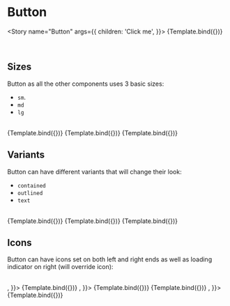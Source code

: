 
<Meta title="MDX/Button" component={Button} />


# Button

<Story
  name="Button"
  args={{
    children: 'Click me',
  }}>
  {Template.bind({})}
</Story>

<br />

## Sizes

Button as all the other components uses 3 basic sizes:
- `sm`.
- `md`
- `lg`

<br />

<Canvas>
  <Story
    name="Large"
    args={{
      children: 'Large',
      size: 'lg',
    }}>
    {Template.bind({})}
  </Story>
  <Story
    name="Medium"
    args={{
      children: 'Medium',
      size: 'md',
    }}>
    {Template.bind({})}
  </Story>
  <Story
    name="Small"
    args={{
      children: 'Small',
      size: 'sm',
    }}>
    {Template.bind({})}
  </Story>
</Canvas>

## Variants

Button can have different variants that will change their look:

- `contained`
- `outlined`
- `text`

<br />

<Canvas>
  <Story
    name="Contained"
    args={{
      children: 'Contained',
      variant: 'contained',
    }}>
    {Template.bind({})}
  </Story>
  <Story
    name="Outlined"
    args={{
      children: 'Outlined',
      variant: 'outlined',
    }}>
    {Template.bind({})}
  </Story>
  <Story
    name="Text"
    args={{
      children: 'Text',
      variant: 'text',
    }}>
    {Template.bind({})}
  </Story>
</Canvas>

## Icons

Button can have icons set on both left and right ends as well as loading indicator on right (will override icon):

<br />

<Canvas isColumn>
  <Story
    name="Icon Left"
    args={{
      children: 'Icon left',
      iconLeft: <Icon icon="account_circle" />,
    }}>
    {Template.bind({})}
  </Story>
  <Story
    name="Icon Right"
    args={{
      children: 'Icon right',
      iconRight: <Icon icon="account_circle" />,
    }}>
    {Template.bind({})}
  </Story>
  <Story
    name="Loading"
    args={{
      children: 'Loading',
      loading: true,
    }}>
    {Template.bind({})}
  </Story>
  <Story
    name="Loading with icon"
    args={{
      children: 'Loading',
      loading: true,
      iconLeft: <Icon icon="account_circle" />,
    }}>
    {Template.bind({})}
  </Story>
</Canvas>

<ArgsTable of={Button} />
